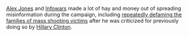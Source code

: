 {{ExternalRedirect}}

[[Alex Jones]] and [[Infowars]] made a lot of hay and money out of spreading misinformation during the campaign, including [[The Sandy Hook Elementary Massacre|repeatedly defaming the families of mass shooting victims]] after he was criticized for previously doing so by [[Hillary Clinton]].
